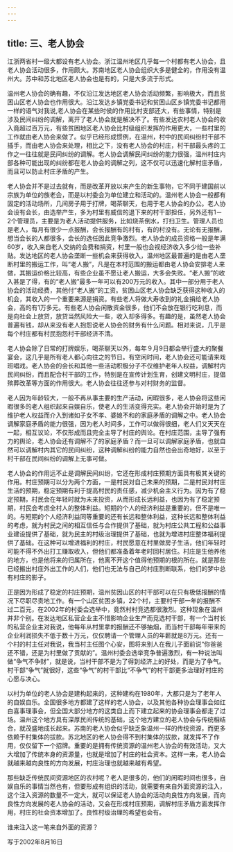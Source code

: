 ```yaml
---
---
---
```

title: 三、老人协会
---



江浙两省村一级大都设有老人协会。浙江温州地区几乎每一个村都有老人协会，且老人协会活动很多，作用颇大。苏南地区老人协会组织大多是健全的，作用没有温州大。苏中和苏北地区老人协会也是有的，只是大多流于形式。

温州老人协会的确有趣，不仅沿江发达地区老人协会活动频繁，影响极大，而且贫困山区老人协会也作用很大。沿江发达乡镇党委书记和贫困山区乡镇党委书记都用一样的语气对我说,老人协会在某些时侯的作用比村支部还大，有些事情，特别是涉及民间纠纷的调解，离开了老人协会就是解决不了。有些发达农村老人协会的收入竟超过百万元，有些贫困地区老人协会比村级组织发挥的作用更大，一些村里的工作就由老人协会来做了。似乎已经形成惯例，在温州，村中的民间纠纷村干部不插手，而由老人协会来处理，相比之下，没有老人协会的村庄，村干部最头疼的工作之一往往就是民间纠纷的调解。老人协会调解民间纠纷的能力很强，温州村庄内部各种可能出现的纠纷都在老人协会的调解之列，这不仅可以迅速化解村庄矛盾，而且可以防止村庄矛盾的产生。

老人协会并不是过去就有，而是改革开放以来产生的新生事物，它不同于建国前以宗族为单位的族老会，而是以村委会为单位建立和活动的。温州老人协会一般都有固定的活动场所，几间房子用于打牌，喝茶聊天，也用于老人协会的办公。老人协会设有会长，由选举产生，多为村里有威信的退下来的村干部担任，另外还有1－2个管理员，主要是为老人活动提供服务，比如烧茶倒水，打扫卫生。管理人员也是老人，每月有很少一点报酬，会长报酬有的村有，有的村没有。无论有无报酬，想当会长的人都很多，会长的选任因此竞争激烈。老人协会的成员资格一般是年满60岁，收入来自老人交纳的会费和捐资，村里一般也会视经济收入多少给一些补贴。发达地区的老人协会垄断一些机会来获得收入，温州地区最普遍的是由老人垄断村里的搬运工作，叫“老人搬”，凡是在本村范围的搬运都由老人协会安排老人来做，其搬运价格比较高，有些企业虽不愿让老人搬运，大多会失败。“老人搬”的收入甚是了得，有的“老人搬”最多一年可以有200万元的收入。其中一部分用于老人协会的活动经费，其他付“老人搬”的工资。贫困山区老人协会缺乏获得这种收入的机会，其收入的一个重要来源是捐资。有些老人将做大寿收到的礼金捐给老人协会，高的有1万多元。有些老人协会闲散资金很多，他们不会放在银行吃利息，而是向社会上放贷，放贷当然风险大一些，收入却多得多。有趣的是，虽然老人协会普遍有钱，却从来没有老人抱怨说老人协会的财务有什么问题。相对来说，几乎是每个村庄都有村民抱怨村干部经济不清。

老人协会除了日常的打牌娱乐，喝茶聊天以外，每年９月9日都会举行盛大的聚餐宴会，这几乎是所有老人都心向往之的节日。有空闲时间，老人协会还可能请来戏班唱戏。老人协会的会长和其他一些活动积极分子不仅维护老年人权益，调解村内民间纠纷，而且配合村干部的工作，特别是在宣传计划生育，创建文明村庄，提倡殡葬改革等方面的作用很大。老人协会往往还参与对村财务的监督。

老人因为年龄较大，一般不再从事主要的生产活动，闲暇很多，老人协会将这些闲暇很多的老人组织起来自娱自乐，使老人的生活变得充实。老人协会开始时是为了维护老人权益而介入到诸如子女不孝、婆媳不和的家庭矛盾的调解之中。老人协会调解家庭矛盾的能力很强，因为老人时间多，工作可以做得很细，老人们又天天在一起，相互议论，不仅形成而且完全主导了村庄的舆论。在村庄范围，主导了强有力的舆论，老人协会还有调解不了的家庭矛盾？而一旦可以调解家庭矛盾，也就自然可以调解村内其它的民间纠纷，这种调解纠纷的能力自然也会出奇地好，以至于村干部在民间纠纷的调解上无事可做。

老人协会的作用远不止是调解民间纠纷，它还在形成村庄预期方面具有极其关键的作用。村庄预期可以分为两个方面，一是村民对自己未来的预期，二是村民对村庄生活的预期，稳定预期有利于提高村民的责任感，减少机会主义行为。因为有了稳定预期，村民会在年轻时就为未来投资，从而形成长远利益，也因为有了稳定预期，村民会考虑全村人的整体利益。短期的个人的经济利益是重要的，但不是唯一的。与短期的个人经济利益同等重要的还有长远和整体利益，这种长远和整体利益的考虑，就为村民之间的相互信任与合作提供了基础，就为村庄公共工程和公益事业建设提供了基础，就为民主的村级治理提供了基础，也就为增进村庄整体福利提供了基础。在这种可以增进福利的村庄，村民愿意在村里做房子生活，他们年轻时可能不得不外出打工赚取收入，但他们都准备着年老时回村居住。村庄是生他养他的地方，也是他将来的归属所在，他离不开这个值得他预期的根的所在。就是那些已经搬出村庄外出工作的人们，他们也无法与自己的村庄割断联系，他们的梦中总有村庄的影子。

正是因为形成了稳定的村庄预期，温州贫因山区的村干部可以在只有极低报酬的情况下尽职尽责地工作。有一个山区贫困乡镇，22个村，主要村干部一年的报酬不过二百元，在2002年的村委会选举中，竟然村村竞选都很激烈。这种现象在温州并非个别。在发达地区私营企业主不惜影响企业生产而竞选村干部，有一个当村长的私营企业主对我说，他每年从村里拿的报酬还不够抽烟，而当村干部每年带来的企业利润损失不低于数十万元，仅仅聘请一个管理人员的年薪就是8万元。还有一个村的村主任对我说，我当村主任图个心安，图将来别人在我儿子面前说“你爸爸还不错，还是为村里做了贡献的”。温州村委会选举竞争普遍激烈，有一种说法叫做“争气不争财”，就是说，当村干部不是为了得到经济上的好处，而是为了争气。村干部“争气”就很好，这些“争气”的村干部比“不争气”的村干部更多治理好村庄的心愿与决心。

以村为单位的老人协会是建构起来的，这种建构在1980年，大都只是为了老年人的自娱自乐。全国很多地方都建了这样的老人协会，以及其他各种协会理事会如红白喜事理事会，但全国大部分地方的这类自上而下建立起来的协会理事会都走了过场。温州这个地方具有深厚民间传统的基础，这个地方建立的老人协会与传统相结合，就茂盛地成长起来。苏南的老人协会似乎缺乏象温州一样的传统资源，而更多依赖于村集体的拔款。苏北地区的老人协会得不到村集体的拔款，就发挥不了作用，仅仅留下一个招牌。重要的是拥有传统资源的温州老人协会的有效活动，又大大增加了传统本身的资源量，也就是增加了村庄的社会资本。这样一来，老人协会就越来越向良性的方向发展，村庄治理也就越来越有希望。

那些缺乏传统民间资源地区的农村呢？老人是很多的，他们的闲暇时间也很多，自娱自乐的事情当然也有，但要形成有组织的活动，就需要有来自外面资源的注入，这个注入资源的数量不一定大，就可以保证老人协会的活动向良性方向发展，而向良性方向发展的老人协会的活动，又会在形成村庄预期，调解村庄矛盾方面发挥作用，村庄的社会资本增加了。良性村级治理的希望也会有。

谁来注入这一笔来自外面的资源？

写于2002年8月16日